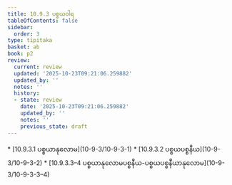 ```yaml
---
title: 10.9.3 ပစ္စယဝါရ
tableOfContents: false
sidebar:
  order: 3
type: tipitaka
basket: ab
book: p2
review:
  current: review
  updated: '2025-10-23T09:21:06.259882'
  updated_by: ''
  notes: ''
  history:
  - state: review
    date: '2025-10-23T09:21:06.259882'
    updated_by: ''
    notes: ''
    previous_state: draft
---
```



<ReviewStatus review={frontmatter.review} showDetails={true} />

<HypothesisAnnotation frontmatter={frontmatter} />

<DynamicBreadcrumb />



<TableOfContents book="p2" section="10.9.3">
* [10.9.3.1 ပစ္စယာနုလောမ](10-9-3/10-9-3-1)
* [10.9.3.2 ပစ္စယပစ္စနီယ](10-9-3/10-9-3-2)
* [10.9.3.3–4 ပစ္စယာနုလောမပစ္စနီယ-ပစ္စယပစ္စနီယာနုလောမ](10-9-3/10-9-3-3–4)
</TableOfContents>